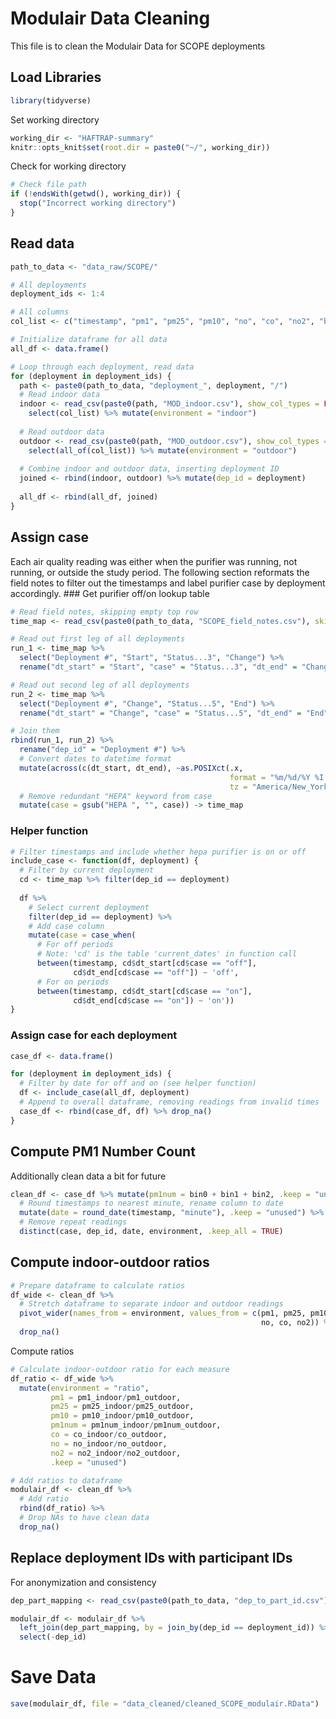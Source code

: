 # Modulair Data Cleaning
This file is to clean the Modulair Data for SCOPE deployments

## Load Libraries
```r
library(tidyverse)
```

Set working directory
```r
working_dir <- "HAFTRAP-summary"
knitr::opts_knit$set(root.dir = paste0("~/", working_dir))
```

Check for working directory
```r
# Check file path
if (!endsWith(getwd(), working_dir)) {
  stop("Incorrect working directory")
}
```

## Read data
```r
path_to_data <- "data_raw/SCOPE/"

# All deployments
deployment_ids <- 1:4

# All columns
col_list <- c("timestamp", "pm1", "pm25", "pm10", "no", "co", "no2", "bin0", "bin1", "bin2")
```

```r
# Initialize dataframe for all data
all_df <- data.frame()

# Loop through each deployment, read data
for (deployment in deployment_ids) {
  path <- paste0(path_to_data, "deployment_", deployment, "/")
  # Read indoor data
  indoor <- read_csv(paste0(path, "MOD_indoor.csv"), show_col_types = FALSE) %>%
    select(col_list) %>% mutate(environment = "indoor")
  
  # Read outdoor data
  outdoor <- read_csv(paste0(path, "MOD_outdoor.csv"), show_col_types = FALSE) %>%
    select(all_of(col_list)) %>% mutate(environment = "outdoor")
  
  # Combine indoor and outdoor data, inserting deployment ID
  joined <- rbind(indoor, outdoor) %>% mutate(dep_id = deployment)
  
  all_df <- rbind(all_df, joined)
}
```


## Assign case
Each air quality reading was either when the purifier was running, not running, or outside the study period. The following section reformats the field notes to filter out the timestamps and label purifier case by deployment accordingly.
### Get purifier off/on lookup table
```r
# Read field notes, skipping empty top row
time_map <- read_csv(paste0(path_to_data, "SCOPE_field_notes.csv"), skip = 1)

# Read out first leg of all deployments
run_1 <- time_map %>% 
  select("Deployment #", "Start", "Status...3", "Change") %>%
  rename("dt_start" = "Start", "case" = "Status...3", "dt_end" = "Change")

# Read out second leg of all deployments
run_2 <- time_map %>% 
  select("Deployment #", "Change", "Status...5", "End") %>%
  rename("dt_start" = "Change", "case" = "Status...5", "dt_end" = "End")

# Join them
rbind(run_1, run_2) %>% 
  rename("dep_id" = "Deployment #") %>%
  # Convert dates to datetime format
  mutate(across(c(dt_start, dt_end), ~as.POSIXct(.x, 
                                                 format = "%m/%d/%Y %I:%M %p",
                                                 tz = "America/New_York"))) %>%
  # Remove redundant "HEPA" keyword from case
  mutate(case = gsub("HEPA ", "", case)) -> time_map
```

### Helper function
```r
# Filter timestamps and include whether hepa purifier is on or off
include_case <- function(df, deployment) {
  # Filter by current deployment
  cd <- time_map %>% filter(dep_id == deployment)
  
  df %>%
    # Select current deployment
    filter(dep_id == deployment) %>%
    # Add case column
    mutate(case = case_when(
      # For off periods
      # Note: 'cd' is the table 'current_dates' in function call
      between(timestamp, cd$dt_start[cd$case == "off"], 
              cd$dt_end[cd$case == "off"]) ~ 'off',
      # For on periods
      between(timestamp, cd$dt_start[cd$case == "on"], 
              cd$dt_end[cd$case == "on"]) ~ 'on'))
}
```

### Assign case for each deployment
```r
case_df <- data.frame()

for (deployment in deployment_ids) {
  # Filter by date for off and on (see helper function)
  df <- include_case(all_df, deployment)
  # Append to overall dataframe, removing readings from invalid times
  case_df <- rbind(case_df, df) %>% drop_na()
}
```

## Compute PM1 Number Count
Additionally clean data a bit for future
```r
clean_df <- case_df %>% mutate(pm1num = bin0 + bin1 + bin2, .keep = "unused") %>% 
  # Round timestamps to nearest minute, rename column to date
  mutate(date = round_date(timestamp, "minute"), .keep = "unused") %>%
  # Remove repeat readings
  distinct(case, dep_id, date, environment, .keep_all = TRUE)
```

## Compute indoor-outdoor ratios
```r
# Prepare dataframe to calculate ratios
df_wide <- clean_df %>% 
  # Stretch dataframe to separate indoor and outdoor readings
  pivot_wider(names_from = environment, values_from = c(pm1, pm25, pm10, pm1num,
                                                        no, co, no2)) %>%
  drop_na()
```

Compute ratios
```r
# Calculate indoor-outdoor ratio for each measure
df_ratio <- df_wide %>% 
  mutate(environment = "ratio",
         pm1 = pm1_indoor/pm1_outdoor, 
         pm25 = pm25_indoor/pm25_outdoor, 
         pm10 = pm10_indoor/pm10_outdoor, 
         pm1num = pm1num_indoor/pm1num_outdoor,
         co = co_indoor/co_outdoor,
         no = no_indoor/no_outdoor,
         no2 = no2_indoor/no2_outdoor,
         .keep = "unused")

# Add ratios to dataframe
modulair_df <- clean_df %>%
  # Add ratio
  rbind(df_ratio) %>%
  # Drop NAs to have clean data
  drop_na()
```

## Replace deployment IDs with participant IDs
For anonymization and consistency
```r
dep_part_mapping <- read_csv(paste0(path_to_data, "dep_to_part_id.csv"))
```

```r
modulair_df <- modulair_df %>% 
  left_join(dep_part_mapping, by = join_by(dep_id == deployment_id)) %>%
  select(-dep_id)
```

# Save Data
```r
save(modulair_df, file = "data_cleaned/cleaned_SCOPE_modulair.RData")
```

